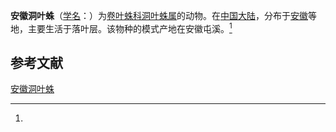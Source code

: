 {{Speciesbox
| name = 安徽洞叶蛛
| status = 
| status_system = 
| image = 
| genus = Cicurina
| species = anhuiensis
| authority = (Chen, 1986)<ref name='id14033'>{{cite web| url =http://www.bioinfo.cn/db05/BjdwSpecies.php?action=view&id=14033| title =安徽洞叶蛛| work =《中国动物物种编目数据库》| publisher =中国科学院微生物研究所| author =中国科学院动物研究所| accessdate =2009-04-28| deadurl =yes| archiveurl =https://web.archive.org/web/20160305053805/http://www.bioinfo.cn/db05/BjdwSpecies.php?action=view&id=14033| archivedate =2016-03-05}}</ref>
}}

'''安徽洞叶蛛'''（[[学名|学名]]：{{lang|la|''Cicurina anhuiensis''}}）为[[卷叶蛛科|卷叶蛛科]][[洞叶蛛属|洞叶蛛属]]的动物。在[[中国大陆|中国大陆]]，分布于[[安徽|安徽]]等地，主要生活于落叶层。该物种的模式产地在安徽屯溪。<ref name='id14033'/>

== 参考文献 ==
{{reflist}}

{{Wikispecies|Cicurina anhuiensis}}
{{Taxonbar|from=Q1058933}}

[[Category:洞叶蛛属|安徽洞叶蛛]]


{{蜘蛛小作品}}